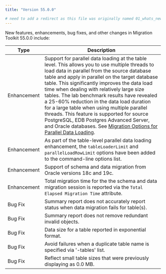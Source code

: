 ```yaml
---
title: "Version 55.0.0"

# need to add a redirect as this file was originally named 01_whats_new.mdx
---
```


New features, enhancements, bug fixes, and other changes in Migration Toolkit 55.0.0 include:

| Type | Description |
| ---- |------------ |
| Enhancement | Support for parallel data loading at the table level. This allows you to use multiple threads to load data in parallel from the source database table and apply in parallel on the target database table. This significantly improves the data load time when dealing with relatively large size tables. The lab benchmark results have revealed a 25-60% reduction in the data load duration for a large table when using multiple parallel threads. This feature is supported for source PostgreSQL, EDB Postgres Advanced Server, and Oracle databases. See [Migration Options for Parallel Data Loading](http://localhost:8000/migration_toolkit/latest/08_mtk_command_options/#migration-options-for-parallel-data-loading). |
| Enhancement | As part of the table-level parallel data loading enhancement, the `tableLoaderLimit` and `parallelLoadRowLimit` options have been added to the command-line options list.
| Enhancement | Support of schema and data migration from Oracle versions 18c and 19c. |
| Enhancement | Total migration time for the the schema and data migration session is reported via the `Total Elapsed Migration Time` attribute. |
| Bug Fix | Summary report does not accurately report status when data migration fails for table(s). |
| Bug Fix | Summary report does not remove redundant invalid objects. |
| Bug Fix | Data size for a table reported in exponential format. |
| Bug Fix | Avoid failures when a duplicate table name is specified via '-tables' list. |
| Bug Fix | Reflect small table sizes that were previously displaying as 0.0 MB. | 


